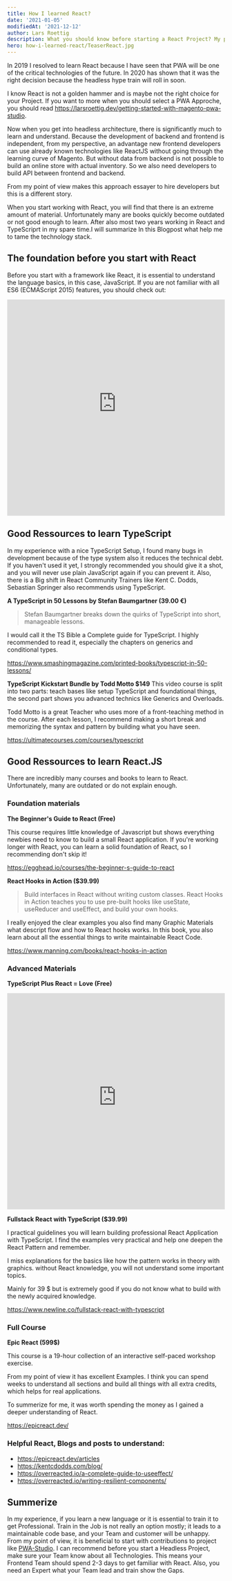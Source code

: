 ```yaml
---
title: How I learned React?
date: '2021-01-05'
modifiedAt: '2021-12-12'
author: Lars Roettig
description: What you should know before starting a React Project? My personal learning path to tame the technology stack.
hero: how-i-learned-react/TeaserReact.jpg
---
```


In 2019 I resolved to learn React because I have seen that PWA will be one of the critical technologies of the future.
In 2020 has shown that it was the right decision because the headless hype train will roll in soon.

I know React is not a golden hammer and is maybe not the right choice for your Project. If you want to more when you should select a PWA Approche, you should read https://larsroettig.dev/getting-started-with-magento-pwa-studio.

Now when you get into headless architecture, there is significantly much to learn and understand. Because the development of backend and frontend is independent, from my perspective, an advantage new frontend developers can use already known technologies like ReactJS without going through the learning curve of Magento. But without data from backend is not possible to build an online store with actual inventory. So we also need developers to build API between frontend and backend.

From my point of view makes this approach essayer to hire developers
but this is a different story.

When you start working with React, you will find that there is an extreme amount of material.
Unfortunately many are books quickly become outdated or not good enough to learn. After also most two years working in React and TypeScriprt in my spare
time.I will summarize In this Blogpost what help me to tame the technology stack.

## The foundation before you start with React

Before you start with a framework like React, it is essential to understand the language basics, in this case, JavaScript.
If you are not familiar with all ES6 (ECMAScript 2015) features, you should check out:

<iframe
  width="100%"
  height="500"
  src="https://www.youtube-nocookie.com/embed/WZQc7RUAg18"
  frameborder="0"
  allow="autoplay; encrypted-media"
  allowfullscreen
></iframe>

## Good Ressources to learn TypeScript

In my experience with a nice TypeScript Setup, I found many bugs in development because of the type system also it reduces the technical debt.
If you haven't used it yet, I strongly recommended you should give it a shot, and you will never use plain JavaScript again if you can prevent it.
Also, there is a Big shift in React Community Trainers like Kent C. Dodds, Sebastian Springer also recommends using TypeScript.

**A TypeScript in 50 Lessons by Stefan Baumgartner (39.00 €)**

> Stefan Baumgartner breaks down the quirks of TypeScript into short, manageable lessons.

I would call it the TS Bible a Complete guide for TypeScript.
I highly recommended to read it, especially the chapters on generics and conditional types.

https://www.smashingmagazine.com/printed-books/typescript-in-50-lessons/

**TypeScript Kickstart Bundle by Todd Motto $149**
This video course is split into two parts: teach bases like setup TypeScript and foundational things, the second part shows you advanced technics like Generics and Overloads.

Todd Motto is a great Teacher who uses more of a front-teaching method in the course. After each lesson, I recommend making a short break and memorizing the syntax and pattern by building what you have seen.

https://ultimatecourses.com/courses/typescript

## Good Ressources to learn React.JS

There are incredibly many courses and books to learn to React.
Unfortunately, many are outdated or do not explain enough.

### Foundation materials

**The Beginner's Guide to React (Free)**

This course requires little knowledge of Javascript but shows everything newbies need to know to build a small React application.
If you're working longer with React, you can learn a solid foundation of React, so I recommending don't skip it!

https://egghead.io/courses/the-beginner-s-guide-to-react

**React Hooks in Action ($39.99)**

> Build interfaces in React without writing custom classes.
> React Hooks in Action teaches you to use pre-built hooks like useState, useReducer and useEffect, and build your own hooks.

I really enjoyed the clear examples you also find many Graphic Materials what descript flow and how to React hooks works.
In this book, you also learn about all the essential things to write maintainable React Code.

https://www.manning.com/books/react-hooks-in-action

### Advanced Materials

**TypeScript Plus React = Love (Free)**

<iframe
  width="100%"
  height="500"
  src="https://www.youtube-nocookie.com/embed/xfcPUP2_J9E"
  frameborder="0"
  allow="autoplay; encrypted-media"
  allowfullscreen
></iframe>

**Fullstack React with TypeScript ($39.99)**

I practical guidelines you will learn building professional React Application with TypeScript.
I find the examples very practical and help one deepen the React Pattern and remember.

I miss explanations for the basics like how the pattern works in theory with graphics.
without React knowledge, you will not understand some important topics.

Mainly for 39 $ but is extremely good if you do not know what to build with the newly acquired knowledge.

https://www.newline.co/fullstack-react-with-typescript

### Full Course

**Epic React (599$)**

This course is a 19-hour collection of an interactive self-paced workshop exercise.

From my point of view it has excellent Examples. I think you can spend weeks to understand all sections and build all things with all extra credits,
which helps for real applications.

To summerize for me, it was worth spending the money as I gained a deeper understanding of React.

https://epicreact.dev/

### Helpful React, Blogs and posts to understand:

- https://epicreact.dev/articles
- https://kentcdodds.com/blog/
- https://overreacted.io/a-complete-guide-to-useeffect/
- https://overreacted.io/writing-resilient-components/

## Summerize

In my experience, if you learn a new language or it is essential to train it to get Professional. Train in the Job is not really an option mostly; it leads to a maintainable code base, and your Team and customer will be unhappy. From my point of view, it is beneficial to start with contributions to project like [PWA-Studio](https://github.com/magento/pwa-studio).
I can recommend before you start a Headless Project, make sure your Team know about all Technologies.
This means your Frontend Team should spend 2-3 days to get familiar with React. Also, you need an Expert what your Team lead and train show the Gaps.
